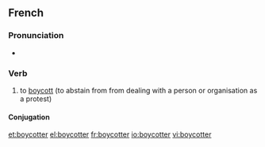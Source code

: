 ==French==

===Pronunciation===
* {{IPA|/bɔj.kɔ.te/|lang=fr}}

===Verb===
{{infl|fr|verb}}

# to [[boycott]] (to abstain from from dealing with a person or organisation as a protest)

====Conjugation====
{{fr-conj-er|boycott|avoir}}

[[et:boycotter]]
[[el:boycotter]]
[[fr:boycotter]]
[[io:boycotter]]
[[vi:boycotter]]